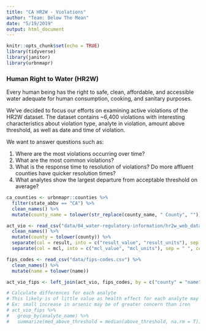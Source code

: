 ```yaml
---
title: "CA HR2W - Violations"
author: "Team: Below The Mean"
date: "5/19/2019"
output: html_document
---
```


```r
knitr::opts_chunk$set(echo = TRUE)
library(tidyverse)
library(janitor)
library(urbnmapr)
```

### Human Right to Water (HR2W)

Every human being has the right to safe, clean, affordable, and accessible water adequate for human consumption, cooking, and sanitary purposes.

We’ve decided to focus our efforts on examining active violations of the HR2W dataset. The dataset contains ~6,400 violations with interesting characteristics about violation type, analyte in violation, amount above threshold, as well as date and time of violation.

We want to answer questions such as:

1. Where are the most violations occurring over time?
2. What are the most common violations?
3. What is the response time to resolution of violations? Do more affluent counties have quicker resolution times?
4. What analytes show the largest departure from acceptable threshold on average?



```r
ca_counties <- urbnmapr::counties %>% 
  filter(state_abbv == "CA") %>% 
  clean_names() %>% 
  mutate(county_name = tolower(str_replace(county_name, " County", "")))

act_vio <- read_csv("data/04_water-regulatory-information/hr2w_web_data_active_2-2019.csv") %>% 
  clean_names() %>% 
  mutate(county = tolower(county)) %>% 
  separate(col = result, into = c("result_value", "result_units"), sep = " ", convert = TRUE) %>% 
  separate(col = mcl, into = c("mcl_value", "mcl_units"), sep = " ", convert = TRUE)

fips_codes <- read_csv("data/fips-codes.csv") %>% 
  clean_names() %>% 
  mutate(name = tolower(name))
```


```r
act_vio_fips <- left_join(act_vio, fips_codes, by = c("county" = "name"))

# Calculate differences for each analyte
# This likely is of little value as health effect for each analyte may be difference
# Ex: small increase in arsenic may be of greater concern than iron
# act_vio_fips %>% 
#   group_by(analyte_name) %>% 
#   summarize(med_above_threshold = median(above_threshold, na.rm = T))
```

